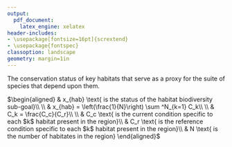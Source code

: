 ```yaml
---
output:
  pdf_document: 
    latex_engine: xelatex
header-includes:
- \usepackage[fontsize=16pt]{scrextend}
- \usepackage{fontspec}
classoption: landscape
geometry: margin=1in
---
```


\pagenumbering{gobble}

The conservation status of key habitats that serve as a proxy for the suite of species that depend upon them.

\vspace{0.5in}

\noindent
$\begin{aligned}
& x_{hab} \text{   is the status of the habitat biodiversity sub-goal}\\
\\
& x_{hab} = \left(\frac{1}{N}\right) \sum ^N_{k=1} C_k\\
\\
& C_k = \frac{C_c}{C_r}\\
\\
& C_c \text{  is the current condition specific to each $k$ habitat present in the region}\\
& C_r \text{  is the reference condition specific to each $k$ habitat present in the region}\\
& N \text{  is the number of habitates in the region}
\end{aligned}$